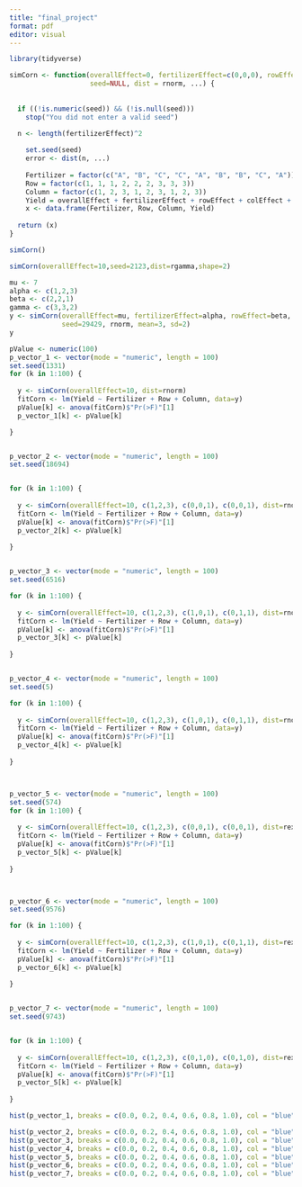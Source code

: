 ```yaml
---
title: "final_project"
format: pdf
editor: visual
---
```


```r
library(tidyverse)

```

```r

simCorn <- function(overallEffect=0, fertilizerEffect=c(0,0,0), rowEffect=c(0,0,0), colEffect=c(0,0,0),
                    seed=NULL, dist = rnorm, ...) {
  
  
  if ((!is.numeric(seed)) && (!is.null(seed))) 
    stop("You did not enter a valid seed")
  
  n <- length(fertilizerEffect)^2

    set.seed(seed)
    error <- dist(n, ...)
    
    Fertilizer = factor(c("A", "B", "C", "C", "A", "B", "B", "C", "A"))
    Row = factor(c(1, 1, 1, 2, 2, 2, 3, 3, 3))
    Column = factor(c(1, 2, 3, 1, 2, 3, 1, 2, 3))
    Yield = overallEffect + fertilizerEffect + rowEffect + colEffect + error
    x <- data.frame(Fertilizer, Row, Column, Yield)
  
  return (x)
}
```

```r
simCorn()
```

```r
simCorn(overallEffect=10,seed=2123,dist=rgamma,shape=2)

```

```r
mu <- 7
alpha <- c(1,2,3)
beta <- c(2,2,1)
gamma <- c(3,3,2)
y <- simCorn(overallEffect=mu, fertilizerEffect=alpha, rowEffect=beta, colEffect=gamma,
             seed=29429, rnorm, mean=3, sd=2)
y

```

```r
pValue <- numeric(100)
p_vector_1 <- vector(mode = "numeric", length = 100)
set.seed(1331)
for (k in 1:100) { 
  
  y <- simCorn(overallEffect=10, dist=rnorm)
  fitCorn <- lm(Yield ~ Fertilizer + Row + Column, data=y)
  pValue[k] <- anova(fitCorn)$"Pr(>F)"[1]
  p_vector_1[k] <- pValue[k]

}


p_vector_2 <- vector(mode = "numeric", length = 100)
set.seed(18694)


for (k in 1:100) { 
  
  y <- simCorn(overallEffect=10, c(1,2,3), c(0,0,1), c(0,0,1), dist=rnorm)
  fitCorn <- lm(Yield ~ Fertilizer + Row + Column, data=y)
  pValue[k] <- anova(fitCorn)$"Pr(>F)"[1]
  p_vector_2[k] <- pValue[k]
  
}


p_vector_3 <- vector(mode = "numeric", length = 100)
set.seed(6516)

for (k in 1:100) { 
  
  y <- simCorn(overallEffect=10, c(1,2,3), c(1,0,1), c(0,1,1), dist=rnorm)
  fitCorn <- lm(Yield ~ Fertilizer + Row + Column, data=y)
  pValue[k] <- anova(fitCorn)$"Pr(>F)"[1]
  p_vector_3[k] <- pValue[k]
  
}


p_vector_4 <- vector(mode = "numeric", length = 100)
set.seed(5)

for (k in 1:100) { 
  
  y <- simCorn(overallEffect=10, c(1,2,3), c(1,0,1), c(0,1,1), dist=rnorm)
  fitCorn <- lm(Yield ~ Fertilizer + Row + Column, data=y)
  pValue[k] <- anova(fitCorn)$"Pr(>F)"[1]
  p_vector_4[k] <- pValue[k]
  
}



p_vector_5 <- vector(mode = "numeric", length = 100)
set.seed(574)
for (k in 1:100) { 
  
  y <- simCorn(overallEffect=10, c(1,2,3), c(0,0,1), c(0,0,1), dist=rexp)
  fitCorn <- lm(Yield ~ Fertilizer + Row + Column, data=y)
  pValue[k] <- anova(fitCorn)$"Pr(>F)"[1]
  p_vector_5[k] <- pValue[k]
  
}



p_vector_6 <- vector(mode = "numeric", length = 100)
set.seed(9576)

for (k in 1:100) { 
  
  y <- simCorn(overallEffect=10, c(1,2,3), c(1,0,1), c(0,1,1), dist=rexp)
  fitCorn <- lm(Yield ~ Fertilizer + Row + Column, data=y)
  pValue[k] <- anova(fitCorn)$"Pr(>F)"[1]
  p_vector_6[k] <- pValue[k]
  
}


p_vector_7 <- vector(mode = "numeric", length = 100)
set.seed(9743)


for (k in 1:100) { 
  
  y <- simCorn(overallEffect=10, c(1,2,3), c(0,1,0), c(0,1,0), dist=rexp)
  fitCorn <- lm(Yield ~ Fertilizer + Row + Column, data=y)
  pValue[k] <- anova(fitCorn)$"Pr(>F)"[1]
  p_vector_5[k] <- pValue[k]
  
}

```

```r
hist(p_vector_1, breaks = c(0.0, 0.2, 0.4, 0.6, 0.8, 1.0), col = "blue", )

hist(p_vector_2, breaks = c(0.0, 0.2, 0.4, 0.6, 0.8, 1.0), col = "blue", )
hist(p_vector_3, breaks = c(0.0, 0.2, 0.4, 0.6, 0.8, 1.0), col = "blue", )
hist(p_vector_4, breaks = c(0.0, 0.2, 0.4, 0.6, 0.8, 1.0), col = "blue", )
hist(p_vector_5, breaks = c(0.0, 0.2, 0.4, 0.6, 0.8, 1.0), col = "blue", )
hist(p_vector_6, breaks = c(0.0, 0.2, 0.4, 0.6, 0.8, 1.0), col = "blue", )
hist(p_vector_7, breaks = c(0.0, 0.2, 0.4, 0.6, 0.8, 1.0), col = "blue", )

```
